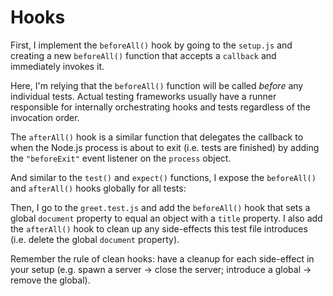 # Hooks

First, I implement the `beforeAll()` hook by going to the `setup.js` and creating a new `beforeAll()` function that accepts a `callback` and immediately invokes it.

<CodeFile file="setup.js" range="21-23" />

<callout-warning>Here, I'm relying that the `beforeAll()` function will be called _before_ any individual tests. Actual testing frameworks usually have a runner responsible for internally orchestrating hooks and tests regardless of the invocation order.</callout-warning>

The `afterAll()` hook is a similar function that delegates the callback to when the Node.js process is about to exit (i.e. tests are finished) by adding the `"beforeExit"` event listener on the `process` object.

<CodeFile file="setup.js" range="25-29" highlight="26" />

And similar to the `test()` and `expect()` functions, I expose the `beforeAll()` and `afterAll()` hooks globally for all tests:

<CodeFile file="setup.js" range="33-34" />

Then, I go to the `greet.test.js` and add the `beforeAll()` hook that sets a global `document` property to equal an object with a `title` property. I also add the `afterAll()` hook to clean up any side-effects this test file introduces (i.e. delete the global `document` property).

<CodeFile file="greet.test.js" range="1-15" highlight="4-6,10,14" />

<callout-success>Remember the rule of clean hooks: have a cleanup for each side-effect in your setup (e.g. spawn a server → close the server; introduce a global → remove the global).</callout-success>
